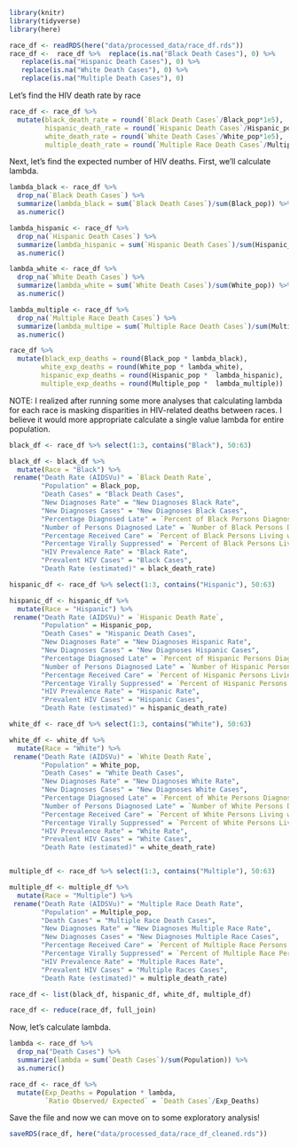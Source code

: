 ```r
library(knitr)
library(tidyverse)
library(here)
```

```r
race_df <- readRDS(here("data/processed_data/race_df.rds"))
race_df <-  race_df %>%  replace(is.na("Black Death Cases"), 0) %>% 
   replace(is.na("Hispanic Death Cases"), 0) %>% 
   replace(is.na("White Death Cases"), 0) %>% 
   replace(is.na("Multiple Death Cases"), 0)

```
Let's find the HIV death rate by race
```r
race_df <- race_df %>% 
  mutate(black_death_rate = round(`Black Death Cases`/Black_pop*1e5),
         hispanic_death_rate = round(`Hispanic Death Cases`/Hispanic_pop*1e5),
         white_death_rate = round(`White Death Cases`/White_pop*1e5),
         multiple_death_rate = round(`Multiple Race Death Cases`/Multiple_pop*1e5))
```

Next, let's find the expected number of HIV deaths. First, we'll calculate lambda. 
```r
lambda_black <- race_df %>%
  drop_na(`Black Death Cases`) %>% 
  summarize(lambda_black = sum(`Black Death Cases`)/sum(Black_pop)) %>%
  as.numeric()

lambda_hispanic <- race_df %>%
  drop_na(`Hispanic Death Cases`) %>% 
  summarize(lambda_hispanic = sum(`Hispanic Death Cases`)/sum(Hispanic_pop)) %>%
  as.numeric()

lambda_white <- race_df %>%
  drop_na(`White Death Cases`) %>% 
  summarize(lambda_white = sum(`White Death Cases`)/sum(White_pop)) %>%
  as.numeric()

lambda_multiple <- race_df %>%
  drop_na(`Multiple Race Death Cases`) %>% 
  summarize(lambda_multipe = sum(`Multiple Race Death Cases`)/sum(Multiple_pop)) %>%
  as.numeric()

race_df %>%
  mutate(black_exp_deaths = round(Black_pop * lambda_black),
        white_exp_deaths = round(White_pop * lambda_white),
        hispanic_exp_deaths = round(Hispanic_pop *  lambda_hispanic),
        multiple_exp_deaths = round(Multiple_pop *  lambda_multiple))
```

NOTE: I realized after running some more analyses that calculating lambda for each race is masking disparities in HIV-related deaths between races. I believe it would more appropriate calculate a single value lambda for entire population. 

```r
black_df <- race_df %>% select(1:3, contains("Black"), 50:63) 

black_df <- black_df %>% 
  mutate(Race = "Black") %>% 
 rename("Death Rate (AIDSVu)" = `Black Death Rate`,
        "Population" = Black_pop,
        "Death Cases" = "Black Death Cases",
        "New Diagnoses Rate" = "New Diagnoses Black Rate",
        "New Diagnoses Cases" = "New Diagnoses Black Cases",
        "Percentage Diagnosed Late" = `Percent of Black Persons Diagnosed Late`,
        "Number of Persons Diagnosed Late" = `Number of Black Persons Diagnosed Late`,
        "Percentage Received Care" = `Percent of Black Persons Living with HIV who Received HIV Care`,
        "Percentage Virally Suppressed" = `Percent of Black Persons Living with HIV who were Virally Suppressed`,
        "HIV Prevalence Rate" = "Black Rate",
        "Prevalent HIV Cases" = "Black Cases",
        "Death Rate (estimated)" = black_death_rate) 

hispanic_df <- race_df %>% select(1:3, contains("Hispanic"), 50:63) 

hispanic_df <- hispanic_df %>% 
  mutate(Race = "Hispanic") %>% 
 rename("Death Rate (AIDSVu)" = `Hispanic Death Rate`,
        "Population" = Hispanic_pop,
        "Death Cases" = "Hispanic Death Cases",
        "New Diagnoses Rate" = "New Diagnoses Hispanic Rate",
        "New Diagnoses Cases" = "New Diagnoses Hispanic Cases",
        "Percentage Diagnosed Late" = `Percent of Hispanic Persons Diagnosed Late`,
        "Number of Persons Diagnosed Late" = `Number of Hispanic Persons Diagnosed Late`,
        "Percentage Received Care" = `Percent of Hispanic Persons Living with HIV who Received HIV Care`,
        "Percentage Virally Suppressed" = `Percent of Hispanic Persons Living with HIV who were Virally Suppressed`,
        "HIV Prevalence Rate" = "Hispanic Rate",
        "Prevalent HIV Cases" = "Hispanic Cases",
        "Death Rate (estimated)" = hispanic_death_rate) 

white_df <- race_df %>% select(1:3, contains("White"), 50:63) 

white_df <- white_df %>% 
  mutate(Race = "White") %>% 
 rename("Death Rate (AIDSVu)" = `White Death Rate`,
        "Population" = White_pop,
        "Death Cases" = "White Death Cases",
        "New Diagnoses Rate" = "New Diagnoses White Rate",
        "New Diagnoses Cases" = "New Diagnoses White Cases",
        "Percentage Diagnosed Late" = `Percent of White Persons Diagnosed Late`,
        "Number of Persons Diagnosed Late" = `Number of White Persons Diagnosed Late`,
        "Percentage Received Care" = `Percent of White Persons Living with HIV who Received HIV Care`,
        "Percentage Virally Suppressed" = `Percent of White Persons Living with HIV who were Virally Suppressed`,
        "HIV Prevalence Rate" = "White Rate",
        "Prevalent HIV Cases" = "White Cases",
        "Death Rate (estimated)" = white_death_rate) 


multiple_df <- race_df %>% select(1:3, contains("Multiple"), 50:63) 

multiple_df <- multiple_df %>% 
  mutate(Race = "Multiple") %>% 
 rename("Death Rate (AIDSVu)" = "Multiple Race Death Rate",
        "Population" = Multiple_pop,
        "Death Cases" = "Multiple Race Death Cases",
        "New Diagnoses Rate" = "New Diagnoses Multiple Race Rate",
        "New Diagnoses Cases" = "New Diagnoses Multiple Race Cases",
        "Percentage Received Care" = `Percent of Multiple Race Persons Living with HIV who Received HIV Care`,
        "Percentage Virally Suppressed" = `Percent of Multiple Race Persons Living with HIV who were Virally Suppressed`,
        "HIV Prevalence Rate" = "Multiple Races Rate",
        "Prevalent HIV Cases" = "Multiple Races Cases",
        "Death Rate (estimated)" = multiple_death_rate) 

race_df <- list(black_df, hispanic_df, white_df, multiple_df)

race_df <- reduce(race_df, full_join)
```

Now, let's calculate lambda.
```r
lambda <- race_df %>%
  drop_na("Death Cases") %>% 
  summarize(lambda = sum(`Death Cases`)/sum(Population)) %>%
  as.numeric()

race_df <- race_df %>% 
  mutate(Exp_Deaths = Population * lambda,
         `Ratio Observed/ Expected` = `Death Cases`/Exp_Deaths)
```

Save the file and now we can move on to some exploratory analysis!
```r
saveRDS(race_df, here("data/processed_data/race_df_cleaned.rds"))
```